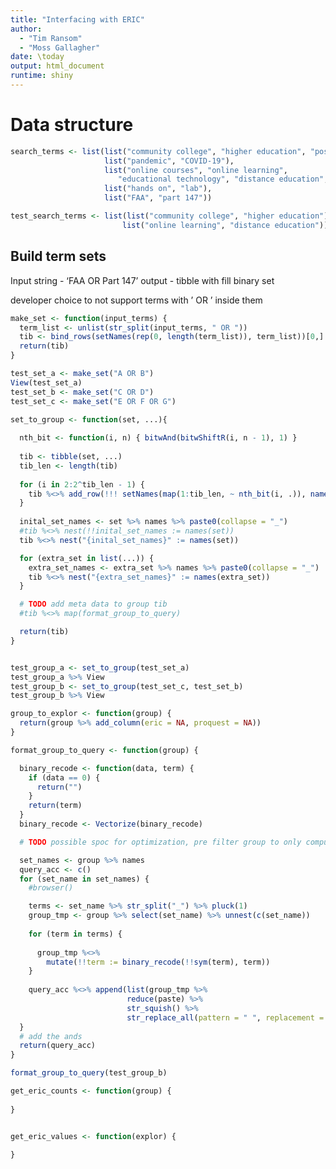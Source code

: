 ```yaml
---
title: "Interfacing with ERIC"
author: 
  - "Tim Ransom"
  - "Moss Gallagher"
date: \today
output: html_document
runtime: shiny
---
```


# Data structure


```r
search_terms <- list(list("community college", "higher education", "postsecondary education"),
                     list("pandemic", "COVID-19"),
                     list("online courses", "online learning",
                        "educational technology", "distance education", "electronic learning"),
                     list("hands on", "lab"),
                     list("FAA", "part 147"))

test_search_terms <- list(list("community college", "higher education"),
                         list("online learning", "distance education"))
```

## Build term sets


Input string - 'FAA OR Part 147'
output - tibble with fill binary set

developer choice to not support terms with ' OR ' inside them
```r
make_set <- function(input_terms) {
  term_list <- unlist(str_split(input_terms, " OR "))
  tib <- bind_rows(setNames(rep(0, length(term_list)), term_list))[0,]
  return(tib)
}

test_set_a <- make_set("A OR B")
View(test_set_a)
test_set_b <- make_set("C OR D")
test_set_c <- make_set("E OR F OR G")
```

```r
set_to_group <- function(set, ...){
  
  nth_bit <- function(i, n) { bitwAnd(bitwShiftR(i, n - 1), 1) }
  
  tib <- tibble(set, ...)
  tib_len <- length(tib)
  
  for (i in 2:2^tib_len - 1) {
    tib %<>% add_row(!!! setNames(map(1:tib_len, ~ nth_bit(i, .)), names(.)))
  }
  
  inital_set_names <- set %>% names %>% paste0(collapse = "_")
  #tib %<>% nest(!!inital_set_names := names(set))
  tib %<>% nest("{inital_set_names}" := names(set))

  for (extra_set in list(...)) {
    extra_set_names <- extra_set %>% names %>% paste0(collapse = "_")
    tib %<>% nest("{extra_set_names}" := names(extra_set))
  }

  # TODO add meta data to group tib
  #tib %<>% map(format_group_to_query)

  return(tib)
}


test_group_a <- set_to_group(test_set_a)
test_group_a %>% View
test_group_b <- set_to_group(test_set_c, test_set_b) 
test_group_b %>% View
```

```r
group_to_explor <- function(group) {
  return(group %>% add_column(eric = NA, proquest = NA))
}
```


```r
format_group_to_query <- function(group) {

  binary_recode <- function(data, term) {
    if (data == 0) {
      return("")
    }
    return(term)
  }
  binary_recode <- Vectorize(binary_recode)

  # TODO possible spoc for optimization, pre filter group to only compute needed queries

  set_names <- group %>% names
  query_acc <- c()
  for (set_name in set_names) {
    #browser()

    terms <- set_name %>% str_split("_") %>% pluck(1)
    group_tmp <- group %>% select(set_name) %>% unnest(c(set_name))
    
    for (term in terms) {
      
      group_tmp %<>% 
        mutate(!!term := binary_recode(!!sym(term), term)) 
    }
    
    query_acc %<>% append(list(group_tmp %>%
                          reduce(paste) %>%
                          str_squish() %>%
                          str_replace_all(pattern = " ", replacement = " OR ")))
  }
  # add the ands
  return(query_acc)
}

format_group_to_query(test_group_b)

get_eric_counts <- function(group) {
  
}


get_eric_values <- function(explor) {
  
}
```

